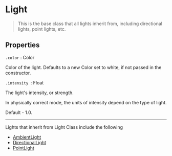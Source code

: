 # Light

> This is the base class that all lights inherit from, including directional lights, point lights, etc.

## Properties

`.color` : Color

Color of the light. Defaults to a new Color set to white, if not passed in the constructor.

`.intensity `: Float

The light's intensity, or strength.

In physically correct mode, the units of intensity depend on the type of light.

Default - 1.0.

---

Lights that inherit from Light Class include the following

- [AmbientLight](https://threejs.org/docs/?q=light#api/en/lights/AmbientLight)
- [DirectionalLight](https://threejs.org/docs/?q=light#api/en/lights/DirectionalLight)
- [PointLight](https://threejs.org/docs/?q=light#api/en/lights/PointLight)
